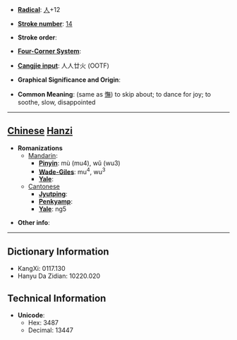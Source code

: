 * '''[[Wiktionary:Chinese radical index| Radical]]''': [[Wiktionary:Chinese radical index 人|人]]+12

* '''[[Wiktionary:Chinese total strokes index|Stroke number]]''': [[Wiktionary:Chinese total strokes index 14|14]]

* '''Stroke order''': 

* '''[[Wiktionary:Chinese four corner index|Four-Corner System]]''': 

* '''[[Wiktionary:Chinese Cangjie index|Cangjie input]]''': 人人廿火 (OOTF)

* '''Graphical Significance and Origin''': 

* '''Common Meaning''': (same as [[憮]]) to skip about; to dance for joy; to soothe, slow, disappointed

----

== [[Chinese]] [[Hanzi]] ==

* '''Romanizations'''
** [[Mandarin]]:
*** '''[[Pinyin]]''': mù (mu4), wǔ (wu3)
*** '''[[Wade-Giles]]''': mu<sup>4</sup>, wu<sup>3</sup>
*** '''[[Yale]]''': 
**[[Cantonese]]
***'''[[Jyutping]]''':
***'''[[Penkyamp]]''': 
***'''[[Yale]]''': ng5

* '''Other info''': 

----

== Dictionary Information ==

* KangXi: 0117.130
* Hanyu Da Zidian: 10220.020

== Technical Information ==

* '''Unicode''':
** Hex: 3487
** Decimal: 13447
